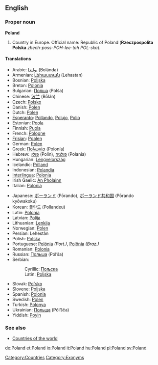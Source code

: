 {{wikipedia}}
==English==

===Proper noun===
'''Poland'''
# Country in Europe. Official name: Republic of Poland ('''Rzeczpospolita Polska''' ''zhech-poss-POH-lee-tah POL-ska'').

====Translations====
{{top}}
*Arabic: [[بولندا]] (Bolánda) {{f}}
*Armenian: [[Լեհաստան]] (Lehastan)
*Bosnian: [[Poljska#Bosnian|Poljska]] {{f}}
*Breton: [[Polonia]]
*Bulgarian: [[Полша]] (Pólša) {{f}}
*Chinese: [[波兰]] (Bōlán)
*Czech: [[Polsko]] {{n}}
*Danish: [[Polen]]
*Dutch: [[Polen]] {{n}}
*[[Esperanto]]: [[Pollando]], [[Polujo]], [[Polio]]
*Estonian: [[Poola]]
*Finnish: [[Puola]]
*French: [[Pologne]]
*[[Frisian]]: [[Poalen]] {{n}}
*German: [[Polen]] {{n}}
*Greek: [[Πολωνία]] (Polonía) {{f}}
*Hebrew: [[פולין]] (Polin), [[פולניה]] (Polania)
*Hungarian: [[Lengyelország]]
*Icelandic: [[Pólland]]
*Indonesian: [[Polandia]]
*[[Interlingua]]: [[Polonia]]
*Irish Gaelic: [[An Pholainn]]
*Italian: [[Polonia]]
{{mid}}
*Japanese: [[ポーランド]] (Pōrando), [[ポーランド共和国]] (Pōrando kyōwakoku)
*Korean: [[폴란드]] (Pollandeu)
*Latin: [[Polonia]] {{f}}
*Latvian: [[Polija]] {{f}}
*Lithuanian: [[Lenkija]]
*Norwegian: [[Polen]]
*Persian: {{FAchar|[[لهستان]]}} Lehestân
*Polish: [[Polska]] {{f}}
*Portuguese: [[Polónia]] ''(Port.)'', [[Polônia]] ''(Braz.)'' {{f}}
*Romanian: [[Polonia]] {{f}}
*Russian: [[Польша]] (Pól’ša) {{f}}
*Serbian:
*:Cyrillic: [[Пољска#Serbian|Пољска]] {{f}}
*:Latin: [[Poljska#Serbian|Poljska]] {{f}}
*Slovak: [[Poľsko]] {{n}}
*Slovene: [[Poljska]] {{f}}
*Spanish: [[Polonia]] {{f}}
*Swedish: [[Polen]]
*Turkish: [[Polonya]]
*Ukrainian: [[Польща]] (Pól’šča) {{f}}
*Yiddish: [[Poyln]]
{{bottom}}

===See also===
*[[Countries of the world]]

[[Category:Countries]]
[[Category:Exonyms]]

[[de:Poland]]
[[et:Poland]]
[[io:Poland]]
[[it:Poland]]
[[hu:Poland]]
[[pl:Poland]]
[[sv:Poland]]